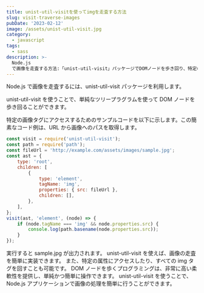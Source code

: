 ```yaml
---
title: unist-util-visitを使ってimgを走査する方法
slug: visit-traverse-images
pubDate: '2023-02-12'
image: /assets/unist-util-visit.jpg
category:
  - javascript
tags:
  - sass
description: >-
  Node.js
  で画像を走査する方法:「unist-util-visit」パッケージでDOMノードを歩き回り、特定の画像タグにアクセス出来ます。サンプルコード付き！
---
```


Node.js で画像を走査するには、unist-util-visit パッケージを利用します。

unist-util-visit を使うことで、単純なツリープラグラムを使って DOM ノードを歩き回ることができます。

特定の画像タグにアクセスするためのサンプルコードを以下に示します。この簡素なコード例は、URL から画像へのパスを取得します。

```javascript
const visit = require('unist-util-visit');
const path = require('path');
const fileUrl = 'http://example.com/assets/images/sample.jpg';
const ast = {
	type: 'root',
	children: [
		{
			type: 'element',
			tagName: 'img',
			properties: { src: fileUrl },
			children: [],
		},
	],
};
visit(ast, 'element', (node) => {
	if (node.tagName === 'img' && node.properties.src) {
		console.log(path.basename(node.properties.src));
	}
});
```

実行すると sample.jpg が出力されます。 unist-util-visit を使えば、画像の走査を簡単に実装できます。
また、特定の属性にアクセスしたり、すべての img タグを回すことも可能です。 DOM ノードを歩くプログラミングは、非常に高い柔軟性を提供し、単純かつ簡単に操作できます。 unist-util-visit を使うことで、Node.js アプリケーションで画像の処理を簡単に行うことができます。
